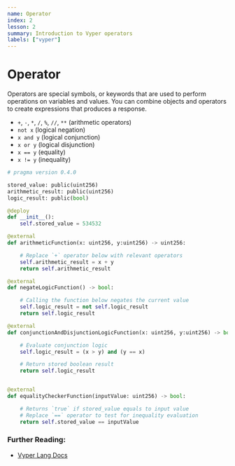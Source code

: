 ```yaml
---
name: Operator
index: 2
lesson: 2
summary: Introduction to Vyper operators
labels: ["vyper"]
---
```


# Operator

Operators are special symbols, or keywords that are used to perform operations on variables and values. You can combine objects and operators to create expressions that produces a response.

- `+`, `-`, `*`, `/`, `%`, `//`, `**` (arithmetic operators)
- `not x` (logical negation)
- `x and y` (logical conjunction)
- `x or y` (logical disjunction)
- `x == y` (equality)
- `x != y` (inequality)

```python
# pragma version 0.4.0

stored_value: public(uint256)
arithmetic_result: public(uint256)
logic_result: public(bool)

@deploy
def __init__():
    self.stored_value = 534532

@external
def arithmeticFunction(x: uint256, y:uint256) -> uint256:

    # Replace `+` operator below with relevant operators
    self.arithmetic_result = x + y
    return self.arithmetic_result

@external
def negateLogicFunction() -> bool:

    # Calling the function below negates the current value
    self.logic_result = not self.logic_result
    return self.logic_result

@external
def conjunctionAndDisjunctionLogicFunction(x: uint256, y:uint256) -> bool:

    # Evaluate conjunction logic
    self.logic_result = (x > y) and (y == x)

    # Return stored boolean result
    return self.logic_result


@external
def equalityCheckerFunction(inputValue: uint256) -> bool:

    # Returns `true` if stored_value equals to input value
    # Replace `==` operator to test for inequality evaluation
    return self.stored_value == inputValue
```

### Further Reading:

- [Vyper Lang Docs](https://docs.vyperlang.org/en/latest/types.html#operators)
